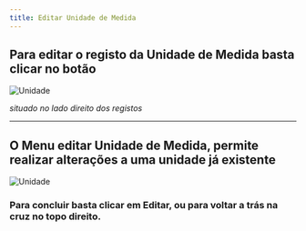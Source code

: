 ```yaml
---
title: Editar Unidade de Medida
---
```


## Para editar o registo da Unidade de Medida basta clicar no botão

![Unidade](./images/editar.png "Unidade")

_situado no lado direito dos registos_

---

## O Menu editar Unidade de Medida, permite realizar alterações a uma unidade já existente

![Unidade](./images/menu-editar-unidade.png "Unidade")

### Para concluir basta clicar em **Editar**, ou para voltar a trás na cruz no topo direito.
